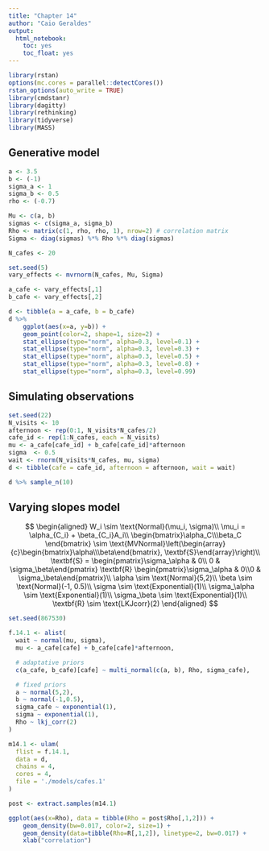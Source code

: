 ```yaml
---
title: "Chapter 14"
author: "Caio Geraldes"
output:
  html_notebook: 
    toc: yes
    toc_float: yes
---
```


```r
library(rstan)
options(mc.cores = parallel::detectCores())
rstan_options(auto_write = TRUE)
library(cmdstanr)
library(dagitty)
library(rethinking)
library(tidyverse)
library(MASS)
```

## Generative model

```r
a <- 3.5
b <- (-1)
sigma_a <- 1
sigma_b <- 0.5
rho <- (-0.7)

Mu <- c(a, b)
sigmas <- c(sigma_a, sigma_b)
Rho <- matrix(c(1, rho, rho, 1), nrow=2) # correlation matrix
Sigma <- diag(sigmas) %*% Rho %*% diag(sigmas)

N_cafes <- 20

set.seed(5)
vary_effects <- mvrnorm(N_cafes, Mu, Sigma)

a_cafe <- vary_effects[,1]
b_cafe <- vary_effects[,2]
```

```r
d <- tibble(a = a_cafe, b = b_cafe)
d %>%
    ggplot(aes(x=a, y=b)) +
    geom_point(color=2, shape=1, size=2) +
    stat_ellipse(type="norm", alpha=0.3, level=0.1) +
    stat_ellipse(type="norm", alpha=0.3, level=0.3) +
    stat_ellipse(type="norm", alpha=0.3, level=0.5) +
    stat_ellipse(type="norm", alpha=0.3, level=0.8) +
    stat_ellipse(type="norm", alpha=0.3, level=0.99)
```

## Simulating observations

```r
set.seed(22)
N_visits <- 10
afternoon <- rep(0:1, N_visits*N_cafes/2)
cafe_id <- rep(1:N_cafes, each = N_visits)
mu <- a_cafe[cafe_id] + b_cafe[cafe_id]*afternoon
sigma  <- 0.5
wait <- rnorm(N_visits*N_cafes, mu, sigma)
d <- tibble(cafe = cafe_id, afternoon = afternoon, wait = wait)

d %>% sample_n(10)
```

## Varying slopes model

$$
\begin{aligned}
W_i \sim \text{Normal}(\mu_i, \sigma)\\
\mu_i = \alpha_{C_i} + \beta_{C_i}A_i\\
\begin{bmatrix}\alpha_C\\\beta_C \end{bmatrix} \sim \text{MVNormal}\left(\begin{array}{c}\begin{bmatrix}\alpha\\\beta\end{bmatrix}, \textbf{S}\end{array}\right)\\
\textbf{S} = \begin{pmatrix}\sigma_\alpha & 0\\ 0 & \sigma_\beta\end{pmatrix} \textbf{R} \begin{pmatrix}\sigma_\alpha & 0\\0 & \sigma_\beta\end{pmatrix}\\
\alpha \sim \text{Normal}(5,2)\\
\beta \sim \text{Normal}(-1, 0.5)\\
\sigma \sim \text{Exponential}(1)\\
\sigma_\alpha \sim \text{Exponential}(1)\\
\sigma_\beta \sim \text{Exponential}(1)\\
\textbf{R} \sim \text{LKJcorr}(2)
\end{aligned}
$$

```r
set.seed(867530)

f.14.1 <- alist(
  wait ~ normal(mu, sigma),
  mu <- a_cafe[cafe] + b_cafe[cafe]*afternoon,

  # adaptative priors
  c(a_cafe, b_cafe)[cafe] ~ multi_normal(c(a, b), Rho, sigma_cafe),

  # fixed priors
  a ~ normal(5,2),
  b ~ normal(-1,0.5),
  sigma_cafe ~ exponential(1),
  sigma ~ exponential(1),
  Rho ~ lkj_corr(2)
)

m14.1 <- ulam(
  flist = f.14.1,
  data = d,
  chains = 4,
  cores = 4,
  file = './models/cafes.1'
)
```

```r
post <- extract.samples(m14.1)

ggplot(aes(x=Rho), data = tibble(Rho = post$Rho[,1,2])) +
    geom_density(bw=0.017, color=2, size=1) +
    geom_density(data=tibble(Rho=R[,1,2]), linetype=2, bw=0.017) +
    xlab("correlation")
```
